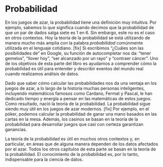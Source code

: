 # Probabilidad

En los juegos de azar, la probabilidad tiene una definición muy intuitiva. Por ejemplo, sabemos lo que significa cuando decimos que la probabilidad de que un par de dados salga siete es 1 en 6. Sin embargo, este no es el caso en otros contextos. Hoy la teoría de la probabilidad se está utilizando de manera mucho más amplia con la palabra _probabilidad_ comúnmente utilizada en el lenguaje cotidiano. [fix] Si escribimos "¿Cuáles son las posibilidades de" en Google, su función de autocompletar nos da: "tener gemelos", "llover hoy", "ser alcanzado por un rayo" y "contraer cáncer". Uno de los objetivos de esta parte del libro es ayudarnos a comprender cómo la probabilidad es útil para entender y describir eventos del mundo real cuando realizamos análisis de datos.

Dado que saber cómo calcular las probabilidades nos da una ventaja en los juegos de azar, a lo largo de la historia muchas personas inteligentes, incluyendo matemáticos famosos como Cardano, Fermat y Pascal, le han dedicado tiempo y energía a pensar en las matemáticas de estos juegos. Como resultado, nació la teoría de la probabilidad. La probabilidad sigue siendo muy útil en los juegos de azar modernos. [fix] Por ejemplo, en el póker, podemos calcular la probabilidad de ganar una mano basados en las cartas en la mesa. Además, los casinos se basan en la teoría de la probabilidad para desarrollar juegos que casi con certeza garantizan ganancias.

La teoría de la probabilidad es útil en muchos otros contextos y, en particular, en áreas que de alguna manera dependen de los datos afectados por el azar. Todos los otros capítulos de esta parte se basan en la teoría de la probabilidad. El conocimiento de la probabilidad es, por lo tanto, indispensable para la ciencia de datos.

